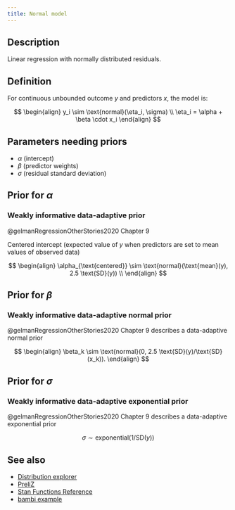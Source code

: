 ```yaml
---
title: Normal model
---
```


## Description

Linear regression with normally distributed residuals.

## Definition

For continuous unbounded outcome $y$ and predictors $x$, the model is:

$$
\begin{align}
y_i \sim \text{normal}(\eta_i, \sigma) \\
\eta_i = \alpha + \beta \cdot x_i
\end{align}
$$

## Parameters needing priors

- $\alpha$ (intercept)
- $\beta$ (predictor weights)
- $\sigma$ (residual standard deviation)

## Prior for $\alpha$

### Weakly informative data-adaptive prior

@gelmanRegressionOtherStories2020 Chapter 9

Centered intercept (expected value of $y$ when predictors are set to mean values of observed data)

$$
\begin{align}
\alpha_{\text{centered}} \sim \text{normal}(\text{mean}(y), 2.5 \text{SD}(y)) \\
\end{align}
$$


## Prior for $\beta$

### Weakly informative data-adaptive normal prior

@gelmanRegressionOtherStories2020 Chapter 9 describes a data-adaptive normal prior

$$
\begin{align}
\beta_k \sim \text{normal}(0, 2.5 \text{SD}(y)/\text{SD}(x_k)).
\end{align}
$$

## Prior for $\sigma$

### Weakly informative data-adaptive exponential prior

@gelmanRegressionOtherStories2020 Chapter 9 describes a data-adaptive exponential prior

$$
\sigma \sim \text{exponential}(1/\text{SD}(y))
$$

## See also

- [Distribution explorer](https://distribution-explorer.github.io/continuous/normal.html)
- [PreliZ](https://preliz.readthedocs.io/en/latest/examples/gallery/normal.html)
- [Stan Functions Reference](https://mc-stan.org/docs/functions-reference/unbounded_continuous_distributions.html#normal-distribution)
- [bambi example](https://bambinos.github.io/bambi/notebooks/ESCS_multiple_regression.html)
